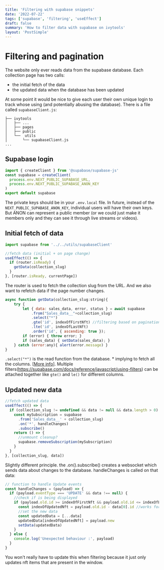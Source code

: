 ```yaml
---
title: 'Filtering with supabase snippets'
date: '2022-07-22'
tags: ['supabase', 'filtering', 'useEffect']
draft: false
summary: 'How to filter data with supabase on ivytools'
layout: 'PostSimple'
---
```


# Filtering and pagination

The website only ever reads data from the supabase database. Each collection page has two calls:

- the initial fetch of the data
- the updated data when the database has been updated

At some point it would be nice to give each user their own unique login to track whose using (and potentially abusing the database). There is a file called `supabaseClient.js`:

```.
├── ivytools
│   ├── ...
│   ├── pages
│   ├── public
│   └──  utils
│       └── supabaseClient.js
...
```

## Supabase login

```js
import { createClient } from '@supabase/supabase-js'
const supabase = createClient(
  process.env.NEXT_PUBLIC_SUPABASE_URL,
  process.env.NEXT_PUBLIC_SUPABASE_ANON_KEY
)
export default supabase
```

The private keys should be in your `.env.local` file. In future, instead of the `NEXT_PUBLIC_SUPABASE_ANON_KEY`, individual users will have their own keys. But ANON can represent a public member (or we could just make it members only and they can see it through live streams or videos).

## Initial fetch of data

```js
import supabase from '../../utils/supabaseClient'

//fetch data (initial + on page change)
useEffect(() => {
  if (router.isReady) {
    getData(collection_slug)
  }
}, [router.isReady, currentPage])
```

The router is used to fetch the collection slug from the URL. And we also want to refetch data if the page number changes.

```js
async function getData(collection_slug:string){
    try {
        let { data: sales_data, error, status } = await supabase
            .from("Sales_data__"+collection_slug)
            .select("*")
            .gte('id', indexOfFirstNft) //filtering based on pagination
            .lte('id', indexOfLastNft)
            .order('id', { ascending: true });
        if (error) { throw error; }
        if (sales_data) { setData(sales_data); }
    } catch (error:any){ alert(error.message) }
}
```

`.select("*")` is the read function from the database. \* implying to fetch all the columns. [[More info](https://https://supabase.com/docs/reference/javascript/select)]. Multiple filters(https://supabase.com/docs/reference/javascript/using-filters) can be attached together like `gte()` and `le()` for different columns.

## Updated new data

```js
//fetch updated data
useEffect(() => {
  if (collection_slug != undefined && data != null && data.length > 0) {
    const mySubscription = supabase
      .from('Sales_data__' + collection_slug)
      .on('*', handleChanges)
      .subscribe()
    return () => {
      //unmount cleanup?
      supabase.removeSubscription(mySubscription)
    }
  }
}, [collection_slug, data])
```

Slightly different principle. the .on().subscribe() creates a websocket which sends data about changes to the database. handleChanges is called on that data:

```js
// function to handle Update events
const handleChanges = (payload) => {
  if (payload.eventType === 'UPDATE' && data !== null) {
    //check if is being displayed
    if (payload.old.id >= indexOfFirstNft && payload.old.id <= indexOfLastNft) {
      const indexOfUpdatedNft = payload.old.id - data[0].id //works for when token_id starts at 0 or 1 or any other page
      //set the new data
      const updatedData = [...data]
      updatedData[indexOfUpdatedNft] = payload.new
      setData(updatedData)
    }
  } else {
    console.log('Unexpected behaviour :', payload)
  }
}
```

You won't really have to update this when filtering because it just only updates nft items that are present in the window.

